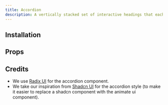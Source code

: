 ```yaml
---
title: Accordion
description: A vertically stacked set of interactive headings that each reveal an associated section of content.
---
```


<ComponentPreview name="radix-accordion-demo" />

## Installation

<ComponentInstallation name="radix-accordion" />

## Props

<div className="flex flex-row gap-x-3">
  <ExternalLink
    href="https://www.radix-ui.com/primitives/docs/components/accordion"
    text="Docs"
  />
  <ExternalLink
    href="https://www.radix-ui.com/primitives/docs/components/accordion#api-reference"
    text="API Reference"
  />
</div>

## Credits

- We use [Radix UI](https://www.radix-ui.com/primitives/docs/components/accordion) for the accordion component.
- We take our inspiration from [Shadcn UI](https://ui.shadcn.com/docs/components/accordion) for the accordion style (to make it easier to replace a shadcn component with the animate ui component).

